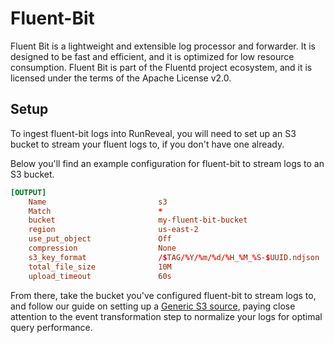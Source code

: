 # Fluent-Bit

Fluent Bit is a lightweight and extensible log processor and forwarder. It is
designed to be fast and efficient, and it is optimized for low resource
consumption. Fluent Bit is part of the Fluentd project ecosystem, and it is
licensed under the terms of the Apache License v2.0.

## Setup

To ingest fluent-bit logs into RunReveal, you will need to set up an S3 bucket
to stream your fluent logs to, if you don't have one already.

Below you'll find an example configuration for fluent-bit to stream logs to an
S3 bucket.

```conf
[OUTPUT]
    Name                         s3
    Match                        *
    bucket                       my-fluent-bit-bucket
    region                       us-east-2
    use_put_object               Off
    compression                  None
    s3_key_format                /$TAG/%Y/%m/%d/%H_%M_%S-$UUID.ndjson
    total_file_size              10M
    upload_timeout               60s
```

From there, take the bucket you've configured fluent-bit to stream logs to, and
follow our guide on setting up a [Generic S3
source](/sources/s3-sources/generic), paying close attention to the event
transformation step to normalize your logs for optimal query performance.
